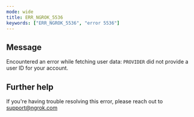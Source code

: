 ```yaml
---
mode: wide
title: ERR_NGROK_5536
keywords: ["ERR_NGROK_5536", "error 5536"]
---
```


## Message

Encountered an error while fetching user data: `PROVIDER` did not provide a user ID for your account.

## Further help

If you're having trouble resolving this error, please reach out to [support@ngrok.com](mailto:support@ngrok.com?subject=Help%20with%20ERR_NGROK_5536)
